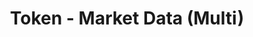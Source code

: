 ---
title: 'Token - Market Data (Multi)'
openapi: '/en/api-reference/openapi-en.json GET /token/{chain}/marketData/multi'
---